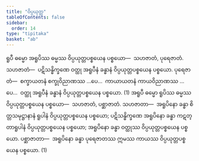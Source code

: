```yaml
---
title: "ဝိပ္ပယုတ္တ"
tableOfContents: false
sidebar:
  order: 14
type: "tipitaka"
basket: "ab"
---
```



<DynamicBreadcrumb />

<Division number="124">

<Paragraph number="827">
ရူပီ ဓမ္မော အရူပိဿ ဓမ္မဿ ဝိပ္ပယုတ္တပစ္စယေန ပစ္စယော—  သဟဇာတံ, ပုရေဇာတံ. <Emphasis>သဟဇာတံ</Emphasis>—  ပဋိသန္ဓိက္ခဏေ ဝတ္ထု အရူပီနံ ခန္ဓာနံ ဝိပ္ပယုတ္တပစ္စယေန ပစ္စယော. <Emphasis>ပုရေဇာတံ</Emphasis>—  စက္ခာယတနံ စက္ခုဝိညာဏဿ …ပေ…  ကာယာယတနံ ကာယဝိညာဏဿ …ပေ…  ဝတ္ထု အရူပီနံ ခန္ဓာနံ ဝိပ္ပယုတ္တပစ္စယေန ပစ္စယော. (1)
</Paragraph>

<Paragraph number="828">
အရူပီ ဓမ္မော ရူပိဿ ဓမ္မဿ ဝိပ္ပယုတ္တပစ္စယေန ပစ္စယော—  သဟဇာတံ, ပစ္ဆာဇာတံ. <Emphasis>သဟဇာတာ</Emphasis>—  အရူပိနော ခန္ဓာ စိတ္တသမုဋ္ဌာနာနံ ရူပါနံ ဝိပ္ပယုတ္တပစ္စယေန ပစ္စယော; ပဋိသန္ဓိက္ခဏေ အရူပိနော ခန္ဓာ ကဋတ္တာရူပါနံ ဝိပ္ပယုတ္တပစ္စယေန ပစ္စယော; အရူပိနော ခန္ဓာ ဝတ္ထုဿ ဝိပ္ပယုတ္တပစ္စယေန ပစ္စယော. <Emphasis>ပစ္ဆာဇာတာ</Emphasis>—  အရူပိနော ခန္ဓာ ပုရေဇာတဿ ဣမဿ ကာယဿ ဝိပ္ပယုတ္တပစ္စယေန ပစ္စယော. (1)
</Paragraph>
</Division>